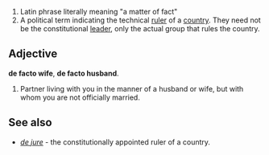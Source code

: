 #Latin phrase literally meaning "a matter of fact"
#A political term indicating the technical [[ruler]] of a [[country]].  They need not be the constitutional [[leader]], only the actual group that rules the country.
==Adjective==
'''de facto wife''', '''de facto husband'''.
#Partner living with you in the manner of a husband or wife, but with whom you are not officially married.
==See also==
*''[[de jure]]'' - the constitutionally appointed ruler of a country.